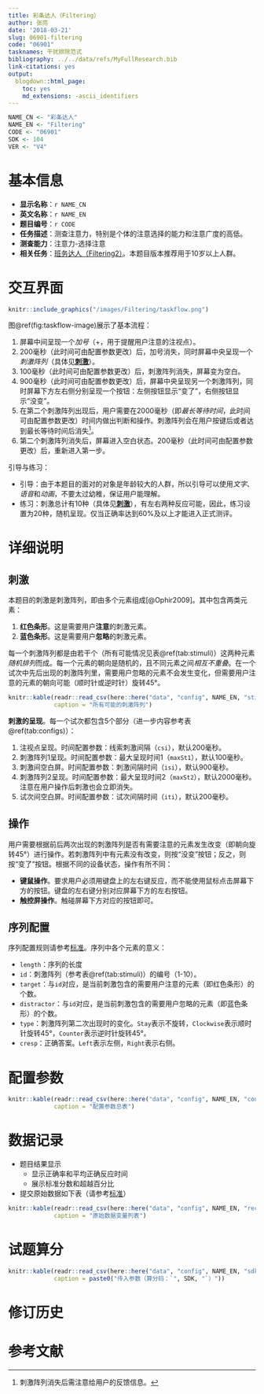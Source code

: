 ```yaml
---
title: 彩条达人（Filtering）
author: 张亮
date: '2018-03-21'
slug: 06901-filtering
code: "06901"
tasknames: 干扰排除范式
bibliography: ../../data/refs/MyFullResearch.bib
link-citations: yes
output:
  blogdown::html_page:
    toc: yes
    md_extensions: -ascii_identifiers
---
```


```r
NAME_CN <- "彩条达人"
NAME_EN <- "Filtering"
CODE <- "06901"
SDK <- 104
VER <- "V4"
```

# 基本信息

* **显示名称**：`r NAME_CN`
* **英文名称**：`r NAME_EN`
* **题目编号**：`r CODE`
* **任务描述**：测查注意力，特别是个体的注意选择的能力和注意广度的高低。
* **测查能力**：注意力-选择注意
* **相关任务**：[班务达人（Filtering2）](`r blogdown::shortcode("relref", "06902_Filtering2.html")`)。本题目版本推荐用于10岁以上人群。

# 交互界面

```r
knitr::include_graphics("/images/Filtering/taskflow.png")
```

图\@ref(fig:taskflow-image)展示了基本流程：

1. 屏幕中间呈现一个*加号*（+，用于提醒用户注意的注视点）。
1. 200毫秒（此时间可由配置参数更改）后，加号消失，同时屏幕中央呈现一个*刺激阵列*（具体见**[刺激][]**）。
1. 100毫秒（此时间可由配置参数更改）后，刺激阵列消失，屏幕变为空白。
1. 900毫秒（此时间可由配置参数更改）后，屏幕中央呈现另一个刺激阵列，同时屏幕下方左右侧分别呈现一个按钮：左侧按钮显示“变了”，右侧按钮显示“没变”。
1. 在第二个刺激阵列出现后，用户需要在2000毫秒（即*最长等待时间*，此时间可由配置参数更改）时间内做出判断和操作。刺激阵列会在用户按键后或者达到最长等待时间后消失[^2]。
1. 第二个刺激阵列消失后，屏幕进入空白状态。200毫秒（此时间可由配置参数更改）后，重新进入第一步。

引导与练习：

* 引导：由于本题目的面对的对象是年龄较大的人群，所以引导可以使用*文字*、*语音*和*动画*，不要太过幼稚，保证用户能理解。
* 练习：刺激总计有10种（具体见**[刺激][]**），有左右两种反应可能，因此，练习设置为20种，随机呈现。仅当正确率达到60%及以上才能进入正式测评。

[^1]: 注意该图仅为样例，实际使用的[图形元素](#刺激)需要重新设计。
[^2]: 刺激阵列消失后需注意给用户的反馈信息。

# 详细说明

## 刺激

本题目的刺激是刺激阵列，即由多个元素组成[@Ophir2009]。其中包含两类元素：

1. **红色条形**。这是需要用户**注意**的刺激元素。
1. **蓝色条形**。这是需要用户**忽略**的刺激元素。

每一个刺激阵列都是由若干个（所有可能情况见表\@ref(tab:stimuli)）这两种元素*随机排列*而成。每一个元素的朝向是随机的，且不同元素之间*相互不重叠*。在一个试次中先后出现的刺激阵列里，需要用户忽略的元素不会发生变化，但需要用户注意的元素的朝向可能（顺时针或逆时针）旋转45&deg;。

```r
knitr::kable(readr::read_csv(here::here("data", "config", NAME_EN, "stimuli.csv")),
             caption = "所有可能的刺激阵列")
```

**刺激的呈现**。每一个试次都包含5个部分（进一步内容参考表\@ref(tab:configs)）：

1. 注视点呈现。时间配置参数：线索刺激间隔（`csi`），默认200毫秒。
1. 刺激阵列1呈现。时间配置参数：最大呈现时间1（`maxSt1`），默认100毫秒。
1. 刺激间空白屏。时间配置参数：刺激间隔时间（`isi`），默认900毫秒。
1. 刺激阵列2呈现。时间配置参数：最大呈现时间2（`maxSt2`），默认2000毫秒。注意在用户操作后刺激也会立即消失。
1. 试次间空白屏。时间配置参数：试次间隔时间（`iti`），默认200毫秒。

## 操作

用户需要根据前后两次出现的刺激阵列是否有需要注意的元素发生改变（即朝向旋转45&deg;）进行操作。若刺激阵列中有元素没有改变，则按“没变”按钮；反之，则按“变了”按钮。根据不同的设备状态，操作有所不同：

* **键鼠操作**。要求用户必须用键盘上的左右键反应，而不能使用鼠标点击屏幕下方的按钮。键盘的左右键分别对应屏幕下方的左右按钮。
* **触控屏操作**。触碰屏幕下方对应的按钮即可。

## 序列配置

序列配置规则请参考[标准](`r blogdown::shortcode("relref", "standard.html")`)。序列中各个元素的意义：

* `length`：序列的长度
* `id`：刺激阵列（参考表\@ref(tab:stimuli)）的编号（1-10）。
* `target`：与`id`对应，是当前刺激包含的需要用户注意的元素（即红色条形）的个数。
* `distractor`：与`id`对应，是当前刺激包含的需要用户忽略的元素（即蓝色条形）的个数。
* `type`：刺激阵列第二次出现时的变化。`Stay`表示不旋转，`Clockwise`表示顺时针旋转45&deg;，`Counter`表示逆时针旋转45&deg;。
* `cresp`：正确答案。`Left`表示左侧，`Right`表示右侧。

# 配置参数

```r
knitr::kable(readr::read_csv(here::here("data", "config", NAME_EN, "configs.csv")),
             caption = "配置参数总表")
```

# 数据记录

* 题目结果显示
    + 显示正确率和平均正确反应时间
    + 展示标准分数和超越百分比
* 提交原始数据如下表（请参考[标准](`r blogdown::shortcode("relref", "standard.html")`)）

```r
knitr::kable(readr::read_csv(here::here("data", "config", NAME_EN, "recs.csv")),
             caption = "原始数据变量列表")
```

# 试题算分

```r
knitr::kable(readr::read_csv(here::here("data", "config", NAME_EN, "sdk.csv")),
             caption = paste0("传入参数（算分码：`", SDK, "`）"))
```

# 修订历史

# 参考文献
